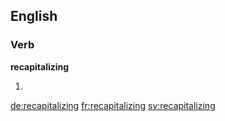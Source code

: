 ==English==

===Verb===
'''recapitalizing'''

# {{third-person singular of|recapitalize}}

[[de:recapitalizing]]
[[fr:recapitalizing]]
[[sv:recapitalizing]]